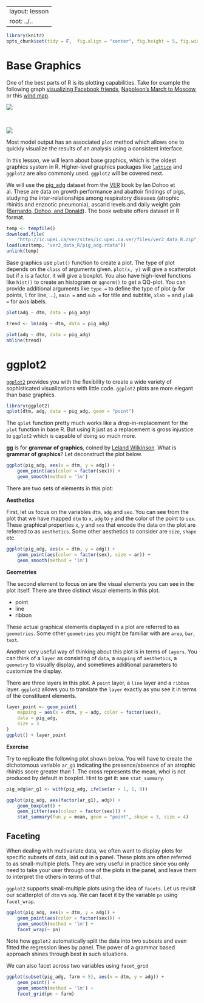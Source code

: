 ---
layout: lesson
root: ../..
----

```r
library(knitr)
opts_chunk$set(tidy = F,  fig.align = "center", fig.height = 5, fig.width = 10)
```

# Base Graphics

One of the best parts of R is its plotting capabilities. Take for example the
following graph
[visualizing Facebook friends](http://paulbutler.org/archives/visualizing-facebook-friends/),
[Napoleon's March to Moscow](http://www.datavis.ca/gallery/re-minard.php), or
this [wind map](http://hint.fm/wind/index.html).

![](figure/facebook_map.png)

\

![](figure/march.jpg)

Most model output has an associated `plot` method which allows one to quickly
visualize the results of an analysis using a consistent interface.

In this lesson, we will learn about base graphics, which is the oldest graphics
system in R. Higher-level graphics packages like
[`lattice`](https://www.springer.com/new+%26+forthcoming+titles+%28default%29/book/978-0-387-75968-5)
and `ggplot2` are also commonly used. `ggplot2` will be covered next.

We will use the [pig_adg](http://www.upei.ca/ver/datasets-programs) dataset from
the [VER](http://www.upei.ca/ver/welcome) book by Ian Dohoo et al. These are
data on growth performance and abattoir findings of pigs, studying the
inter-relationships among respiratory diseases (atrophic rhinitis and enzootic
pneumonia), ascarid levels and daily weight gain
([Bernardo, Dohoo, and Donald](http://www.ncbi.nlm.nih.gov/pmc/articles/PMC1255650/)). The
book website offers dataset in R format.

```r
temp <- tempfile()
download.file(
    "http://ic.upei.ca/ver/sites/ic.upei.ca.ver/files/ver2_data_R.zip", temp)
load(unz(temp, "ver2_data_R/pig_adg.rdata"))
unlink(temp)
```

Base graphics use `plot()` function to create a plot. The type of plot depends on
the `class` of arguments given. `plot(x, y)` will give a scatterplot but if `x` is
a factor, it will give a boxplot. You also have high-level functions like
`hist()` to create an histogram or `qqnorm()` to get a QQ-plot. You can provide
additional arguments like `type =` to define the type of plot (`p` for
points, `l` for line, ...), `main =` and `sub =` for title and subtitle, `xlab
=` and `ylab =` for axis labels.

```r
plot(adg ~ dtm, data = pig_adg)
```

```r
trend <- lm(adg ~ dtm, data = pig_adg)
```

```r
plot(adg ~ dtm, data = pig_adg)
abline(trend)
```

# ggplot2

[`ggplot2`](http://docs.ggplot2.org/current/index.html) provides you with the
flexibility to create a wide variety of sophisticated visualizations with little
code. `ggplot2` plots are more elegant than base graphics.

```r
library(ggplot2)
qplot(dtm, adg, data = pig_adg, geom = "point")
```

The `qplot` function pretty much works like a drop-in-replacement for the `plot`
function in base R. But using it just as a replacement is gross injustice to
`ggplot2` which is capable of doing so much more. 

__gg__ is for __grammar of graphics__, coined by
[Leland Wilkinson](https://www.springer.com/statistics/computational+statistics/book/978-0-387-24544-7). What
is __grammar of graphics__? Let deconstruct the plot below.

```r
ggplot(pig_adg, aes(x = dtm, y = adg)) +
    geom_point(aes(color = factor(sex))) +
    geom_smooth(method = 'lm')
```

 There are two sets of elements in this plot:

__Aesthetics__

First, let us focus on the variables `dtm`, `adg` and `sex`. You can see from
the plot that we have mapped `dtm` to `x`, `adg` to `y` and the color of the
point to `sex`. These graphical properties `x`, `y` and `sex` that encode the
data on the plot are referred to as `aesthetics`. Some other aesthetics to
consider are `size`, `shape` etc.

```r
ggplot(pig_adg, aes(x = dtm, y = adg)) +
    geom_point(aes(color = factor(sex), size = ar)) +
    geom_smooth(method = 'lm')
```


__Geometries__

The second element to focus on are the visual elements you can see in the plot
itself. There are three distinct visual elements in this plot.

- point
- line
- ribbon

These actual graphical elements displayed in a plot are referred to as
`geometries`. Some other `geometries` you might be familiar with are `area`,
`bar`, `text`.

Another very useful way of thinking about this plot is in terms of `layers`. You
can think of a `layer` as consisting of `data`, a `mapping` of `aesthetics`, a
`geometry` to visually display, and sometimes additional parameters to customize
the display.

There are three layers in this plot. A `point` layer, a `line` layer and a
`ribbon` layer. `ggplot2` allows you to translate the `layer` exactly as you see
it in terms of the constituent elements.

```r
layer_point <- geom_point(
    mapping = aes(x = dtm, y = adg, color = factor(sex)),
    data = pig_adg,
    size = 3
)
ggplot() + layer_point
```

__Exercise__

Try to replicate the following plot shown below. You will have to create the
dichotomous variable `ar_g1` indicating the presence/absence of an atrophic
rhinitis score greater than 1. The cross represents the mean, whci is not
produced by default in boxplot. Hint to get it: see `stat_summary`.

```r
pig_adg$ar_g1 <- with(pig_adg, ifelse(ar > 1, 1, 0))

```

```r
ggplot(pig_adg, aes(factor(ar_g1), adg)) +
    geom_boxplot() +
    geom_jitter(aes(colour = factor(sex))) +
    stat_summary(fun.y = mean, geom = "point", shape = 3, size = 4)    
```

## Faceting

When dealing with multivariate data, we often want to display plots for specific
subsets of data, laid out in a panel. These plots are often referred to as
small-multiple plots. They are very useful in practice since you only need to
take your user through one of the plots in the panel, and leave them to
interpret the others in terms of that.

`ggplot2` supports small-multiple plots using the idea of `facets`. Let us
revisit our scatterplot of `dtm` vs `adg`. We can facet it by the variable `pn`
using `facet_wrap`.

```r
ggplot(pig_adg, aes(x = dtm, y = adg)) +
    geom_point(aes(color = factor(sex))) +
    geom_smooth(method = 'lm') +
    facet_wrap(~ pn)
```

Note how `ggplot2` automatically split the data into two subsets and even fitted
the regression lines by panel. The power of a grammar based approach shines
through best in such situations.

We can also facet across two variables using `facet_grid`

```r
ggplot(subset(pig_adg, farm < 5), aes(x = dtm, y = adg)) +
    geom_point() +
    geom_smooth(method = 'lm') +
    facet_grid(pn ~ farm)
```
